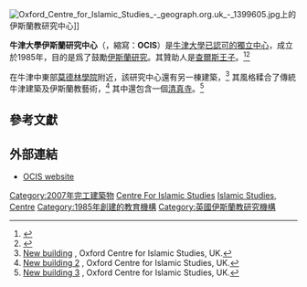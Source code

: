 [[File:Oxford_Centre_for_Islamic_Studies_-_geograph.org.uk_-_1399605.jpg|thumb]]上的伊斯蘭教研究中心]]

'''牛津大學伊斯蘭研究中心'''（{{lang-en|'''Oxford Centre for Islamic Studies'''}}，縮寫：'''OCIS'''）是[[牛津大學|牛津大學]][[Recognised_Independent_Centre|已認可的獨立中心]]，成立於1985年，目的是爲了鼓勵[[伊斯蘭研究|伊斯蘭研究]]。其贊助人是[[查爾斯_(威爾斯親王)|查爾斯王子]]。<ref>{{cite web|title=About OCIS|publisher=Oxford Centre for Islamic Studies|url=http://www.oxcis.ac.uk/about.html|date=2008-12-15|deadurl=yes|archiveurl=https://web.archive.org/web/20071028192204/http://www.oxcis.ac.uk/about.html|archivedate=2007-10-28}}</ref><ref>{{cite web|title=HRH visits the Oxford Centre for Islamic Studies new building|publisher=The Prince of Wales|date=9 February 2005|url=http://www.princeofwales.gov.uk/newsandgallery/news/hrh_visits_the_oxford_centre_for_islamic_studies_new_buildin_566.html|accessdate=2008-12-15|deadurl=yes|archiveurl=https://archive.is/20070619191733/http://www.princeofwales.gov.uk/newsandgallery/news/hrh_visits_the_oxford_centre_for_islamic_studies_new_buildin_566.html|archivedate=2007年6月19日}} </ref>

在牛津中東部[[牛津大學莫德林學院|莫德林學院]]附近，該研究中心還有另一棟建築，<ref>[http://www.oxcis.ac.uk/newbuilding.html New building] {{Wayback|url=http://www.oxcis.ac.uk/newbuilding.html |date=20131220100717 }}, Oxford Centre for Islamic Studies, UK.</ref> 其風格糅合了傳統牛津建築及伊斯蘭教藝術，<ref>[http://www.oxcis.ac.uk/newbuilding2.html New building 2] {{Wayback|url=http://www.oxcis.ac.uk/newbuilding2.html |date=20140107082411 }}, Oxford Centre for Islamic Studies, UK.</ref> 其中還包含一個[[清真寺|清真寺]]。<ref>[http://www.oxcis.ac.uk/newbuilding3.html New building 3] {{Wayback|url=http://www.oxcis.ac.uk/newbuilding3.html |date=20130109025126 }}, Oxford Centre for Islamic Studies, UK.</ref>

== 參考文獻 ==
{{reflist}}

== 外部連結 ==

* [http://www.oxcis.ac.uk/ OCIS website] {{Wayback|url=http://www.oxcis.ac.uk/ |date=20200929120617 }}

{{牛津大學}}

{{Authority control}}
{{DEFAULTSORT:Oxford Centre For Islamic Studies}}

[[Category:2007年完工建築物|Category:2007年完工建築物]]
[[Category:牛津建築物|Centre For Islamic Studies]]
[[Category:牛津大學院系|Islamic Studies, Centre]]
[[Category:1985年創建的教育機構|Category:1985年創建的教育機構]]
[[Category:英國伊斯蘭教研究機構|Category:英國伊斯蘭教研究機構]]